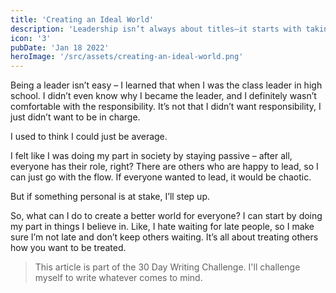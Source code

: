 ```yaml
---
title: 'Creating an Ideal World'
description: 'Leadership isn’t always about titles—it starts with taking responsibility for what you believe in. Here's a reflection on stepping up, even when it’s uncomfortable.'
icon: '3'
pubDate: 'Jan 18 2022'
heroImage: '/src/assets/creating-an-ideal-world.png'
---
```


Being a leader isn’t easy – I learned that when I was the class leader in high school. I didn’t even know why I became the leader, and I definitely wasn’t comfortable with the responsibility. It’s not that I didn’t want responsibility, I just didn’t want to be in charge.

I used to think I could just be average.

I felt like I was doing my part in society by staying passive – after all, everyone has their role, right? There are others who are happy to lead, so I can just go with the flow. If everyone wanted to lead, it would be chaotic.

But if something personal is at stake, I’ll step up.

So, what can I do to create a better world for everyone? I can start by doing my part in things I believe in. Like, I hate waiting for late people, so I make sure I’m not late and don’t keep others waiting. It’s all about treating others how you want to be treated.

> This article is part of the 30 Day Writing Challenge. I'll challenge myself to write whatever comes to mind.
